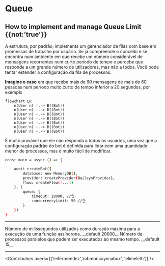 

# Queue

## How to implement and manage Queue Limit {{not:'true'}}

A estrutura, por padrão, implementa um gerenciador de filas com base em promessas de trabalho por usuário.
Se já compreende o conceito e se encontra num ambiente em que recebe um número considerável de mensagens recorrentes num curto período de tempo e percebe que responde a um grande número de utilizadores, mas não a todos. Você pode tentar estender a configuração da fila de processos.

__Imagine o caso__ em que recebe mais de 60 mensagens de mais de 60 pessoas num período muito curto de tempo inferior a 20 segundos, por exemplo

```mermaid
flowchart LR
    n(User n) -.-> B((Bot))
    n(User n) -.-> B((Bot))
    n(User n) -.-> B((Bot))
    n(User n) -.-> B((Bot))
    n(User n) -.-> B((Bot))
    n(User n) -.-> B((Bot))
    n(User n) -.-> B((Bot))
```
É muito provável que ele não responda a todos os usuários, uma vez que a configuração padrão do bot é definida para lidar com uma quantidade menor de processos, mas é muito fácil de modificar.

```bash {{ title: 'app.ts' }}
const main = async () => {

    await createBot({
        database: new MemoryDB(),
        provider: createProvider(BaileysProvider),
        flow: createFlow([...])
    }, {
        queue: {
            timeout: 20000, //👌
            concurrencyLimit: 50 //👌
        }
    })
}
```
----
<Properties>
  <Property name="timeout" type="number">
Número de milissegundos utilizados como duração máxima para a execução de uma função assíncrona. __default 20000__
  </Property>
  <Property name="concurrencyLimit" type="number">
Número de processos paralelos que podem ser executados ao mesmo tempo. __default 15__
  </Property>

</Properties>

---

<Guides />

<Resources />

<Contributors users={['leifermendez','robmoncayonabux', 'elimeleth']} />